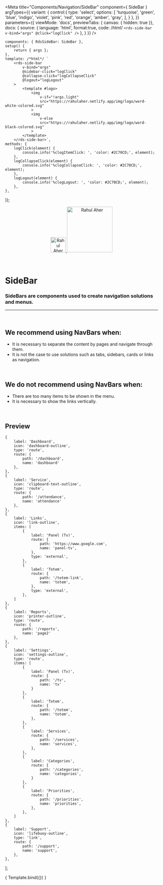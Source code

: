 
<Meta
	title="Components/Navigation/SideBar"
	component={ SideBar }
	argTypes={{
		variant: {
			control:{
				type: 'select',
				options: [
					'turquoise',
					'green',
					'blue',
					'indigo',
					'violet',
					'pink',
					'red',
					'orange',
					'amber',
					'gray',
				],
			}
		},
	}}
	parameters={{
		viewMode: 'docs',
		previewTabs: { canvas: { hidden: true }},
		docs: {
			source: {
				language: 'html',
				format:true,
				code: /*html*/
`<rds-side-bar
	v-bind="args"
	@click="logClick"
/>`
			},
		}
	}}
/>

	components: { RdsSideBar: SideBar },
	setup() {
		return { args };
	},
	template: /*html*/ `
		<rds-side-bar
			v-bind="args"
			@sidebar-click="logClick"
			@collapse-click="logCollapseClick"
			@logout="logLogout"
		>
			<template #logo>
				<img
					v-if="!args.light"
					src="https://rahulaher.netlify.app/img/logo/word-white-colored.svg"
				>
				<img
					v-else
					src="https://rahulaher.netlify.app/img/logo/word-black-colored.svg"
				>
			</template>
		</rds-side-bar>`,
	methods: {
		logClick(element) {
			console.info('%clogItemClick: ', 'color: #2C70CD;', element);
		},
		logCollapseClick(element) {
			console.info('%clogCollapseClick: ', 'color: #2C70CD;', element);
		},
		logLogout(element) {
			console.info('%clogLogout: ', 'color: #2C70CD;', element);
		},
	},
});

<div align="center" style={{display: 'flex'}}>
    <a href="https://rahulaher.netlify.app">
        <img src="https://rahulaher.netlify.app/img/logo/glyph-black-colored.svg" alt="Rahul Aher logo" width="50" />
        <img src="https://rahulaher.netlify.app/img/logo/word-black-colored.svg" alt="Rahul Aher" width="150" />
    </a>
</div>

<br />
<br />

# SideBar

### SideBars are components used to create navigation solutions and menus.
---
<br />

## We recommend using NavBars when:
- It is necessary to separate the content by pages and navigate through them.
- It is not the case to use solutions such as tabs, sidebars, cards or links as navigation.

<br />

## We do not recommend using NavBars when:
- There are too many items to be shown in the menu.
- It is necessary to show the links vertically.

<br />

## Preview

	{
		label: 'Dashboard',
		icon: 'dashboard-outline',
		type: 'route',
		route: {
			path: '/dashboard',
			name: 'dashboard'
		},
	},
	{
		label: 'Service',
		icon: 'clipboard-text-outline',
		type: 'route',
		route: {
			path: '/attendance',
			name: 'attendance'
		},
	},
	{
		label: 'Links',
		icon: 'link-outline',
		items: [
			{
				label: 'Panel (Tv)',
				route: {
					path: 'https://www.google.com',
					name: 'panel-tv',
				},
				type: 'external',
			},
			{
				label: 'Totem',
				route: {
					path: '/totem-link',
					name: 'totem',
				},
				type: 'external',
			},
		]
	},
	{
		label: 'Reports',
		icon: 'printer-outline',
		type: 'route',
		route: {
			path: '/reports',
			name: 'page2'
		},
	},
	{
		label: 'Settings',
		icon: 'settings-outline',
		type: 'route',
		items: [
			{
				label: 'Panel (Tv)',
				route: {
					path: '/tv',
					name: 'tv'
				}
			},
			{
				label: 'Totem',
				route: {
					path: '/totem',
					name: 'totem',
				},
			},
			{
				label: 'Services',
				route: {
					path: '/services',
					name: 'services',
				},
			},
			{
				label: 'Categories',
				route: {
					path: '/categories',
					name: 'categories',
				}
			},
			{
				label: 'Priorities',
				route: {
					path: '/priorities',
					name: 'priorities',
				},
			},
		]
	},
	{
		label: 'Support',
		icon: 'lifebuoy-outline',
		type: 'link',
		route: {
			path: '/support',
			name: 'support',
		},
	},
];

<Canvas>
	<Story
		name="SideBar"
		args={{
			variant: 'indigo',
			items: items,
			activeItem: items[4],
			userName: 'Joana Mendes',
			userRole: 'Administrator',
			userPicture: 'https://this-person-does-not-exist.com/img/avatar-gen83fa18cdcd216e7220794a23e76fe0dc.jpg',
			collapsible: true,
			logoImage: 'https://rahulaher.netlify.app/img/logo/glyph-black-colored.svg',
			light: false,
		}}
	>
		{ Template.bind({}) }
	</Story>
</Canvas>

<ArgsTable story="SideBar" />
